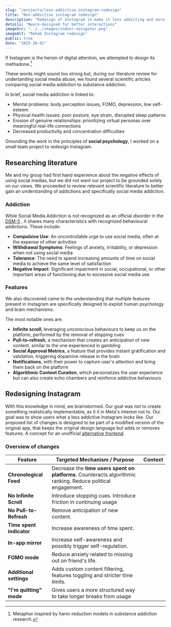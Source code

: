 ```yaml
---
slug: "/projects/less-addictive-instagram-redesign"
title: "Non-addictive instagram redesign"
description: "Redesign of Instagram to make it less addicting and more ethical"
details: "Neuro-designed for better interactions"
imageSrc: "../../images/indoor-navigator.png"
imageAlt: "Rehab Instagram redesign"
public: true
date: "2025-10-01"
---
```


If Instagram is the heroin of digital attention, we attempted to design its methadone.[^1]

These words might sound too strong but, during our literature review for undertanding social media abuse, we found several scientific articles comparing social media addiction to substance addiction.

In brief, social media addiction is linked to:

- Mental problems: body perception issues, FOMO, depression, low self-esteem
- Physical health issues: poor posture, eye strain, disrupted sleep patterns
- Erosion of genuine relationships: prioritizing virtual personas over meaningful real-life connections
- Decreased productivity and concentration difficulties

Grounding the work in the principles of **social psychology**, I worked on a small team project to redesign Instagram.

## Researching literature

Me and my group had first hand experience about the negative effects of using social medias, but we did not want our project to be grounded solely on our views. We proceeded to review relevant scientific literature to better gain an understanding of addictions and specifically social media addiction.

### Addiction

While Social Media Addiction is not recognized as an official disorder in the [DSM-5](https://www.psychiatry.org/psychiatrists/practice/dsm) , it shares many characteristics with recognized behavioural addictions. These include:

- **Compulsive Use**: An uncontrollable urge to use social media, often at the expense of other activities
- **Withdrawal Symptoms**: Feelings of anxiety, irritability, or depression when not using social media
- **Tolerance**: The need to spend increasing amounts of time on social media to achieve the same level of satisfaction
- **Negative Impact**: Significant impairment in social, occupational, or other important areas of functioning due to excessive social media use

### Features

We also discovered came to the understanding that multiple features present in Instagram are specifically designed to exploit human psychology and brain mechanisms.

The most notable ones are:

- **Infinite scroll**, leveraging unconscious behaviours to keep us on the platform, performed by the removal of stopping cues
- **Pull-to-refresh**, a mechanism that creates an anticipation of new content, similar to the one experienced in gambling
- **Social Approval Metrics**, a feature that provides instant gratification and validation, triggering dopamine release in the brain
- **Notifications**, with their power to capture user's attention and bring them back on the platform
- **Algorithmic Content Curation**, which personalizes the user experience but can also create echo chambers and reinforce addictive behaviours

## Redesigning Instagram

WIth this knowledge in mind, we brainstormed. Our goal was not to create something realistically implementable, as it it in Meta's interest not to. Our goal was to show users what a less addictive Instagram looks like. Our proposed list of changes is designed to be part of a modified version of the original app, that keeps the original design language but adds or removes features. A concept for an unofficial [alternative frontend](https://www.trackawesomelist.com/mendel5/alternative-front-ends/readme/).

### Overview of changes

| Feature                  | Targeted Mechanism / Purpose                                                                                  | Context |
| ------------------------ | ------------------------------------------------------------------------------------------------------------- | ------- |
| **Chronological Feed**   | Decrease the **time users spent on platforms**. Counteracts algorithmic ranking. Reduce political engagement. |         |
| **No Infinite Scroll**   | Introduce stopping cues. Introduce friction in continuing usage                                               |         |
| **No Pull-to-Refresh**   | Remove anticipation of new content.                                                                           |         |
| **Time spent indicator** | Increase awareness of time spent.                                                                             |         |
| **In-app mirror**        | Increase self-awareness and possibly trigger self-regulation.                                                 |         |
| **FOMO mode**            | Reduce anxiety related to missing out on friend's life.                                                       |         |
| **Additional settings**  | Adds custom content filtering, features toggling and stricter time limits.                                    |         |
| **"I'm quitting" mode**  | Gives users a more structured way to take longer breaks from usage                                            |         |

[^1]: Metaphor inspired by harm-reduction models in substance addiction research.
[^2]: Wadsley, M., Bhandari, R., & Duka, T. (2023). _The structural and functional neural correlates of social networking site use: A systematic review._ Neuroscience & Biobehavioral Reviews.
[^3]: Volkow, N. D., Koob, G. F., & McLellan, A. T. (2016). _Neurobiologic advances from the brain disease model of addiction._ NEJM.
